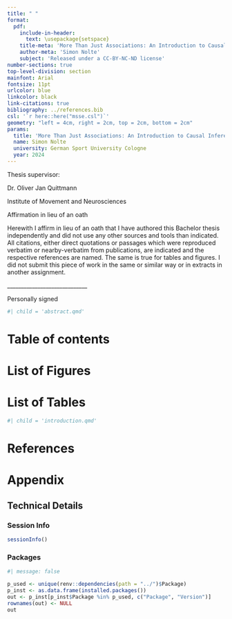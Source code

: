 ```yaml
---
title: " "
format: 
  pdf:
    include-in-header: 
      text: \usepackage{setspace}
    title-meta: 'More Than Just Associations: An Introduction to Causal Inference for Sport Science'
    author-meta: 'Simon Nolte'
    subject: 'Released under a CC-BY-NC-ND license'
number-sections: true
top-level-division: section
mainfont: Arial
fontsize: 11pt
urlcolor: blue
linkcolor: black
link-citations: true
bibliography: ../references.bib
csl: '`r here::here("msse.csl")`'
geometry: "left = 4cm, right = 2cm, top = 2cm, bottom = 2cm"
params:
  title: 'More Than Just Associations: An Introduction to Causal Inference for Sport Science'
  name: Simon Nolte
  university: German Sport University Cologne
  year: 2024
---
```


\begin{centering}

\vspace*{2cm}

\LARGE
{`r params$title`}

\vspace{5cm}

\LARGE
{Master thesis}

\LARGE
{From}

\vspace{2cm}

\LARGE
{`r params$name`}

\vspace{6cm}

\LARGE
{`r params$university`}

\Large
{`r paste0("Cologne ", params$year)`}

\end{centering}

\pagenumbering{gobble}

\newpage

Thesis supervisor:

Dr. Oliver Jan Quittmann

Institute of Movement and Neurosciences

\newpage

Affirmation in lieu of an oath

Herewith I affirm in lieu of an oath that I have authored this Bachelor thesis independently and did not use any other sources and tools than indicated. All citations, either direct quotations or passages which were reproduced verbatim or nearby-verbatim from publications, are indicated and the respective references are named. The same is true for tables and figures. I did not submit this piece of work in the same or similar way or in extracts in another assignment.


\_____________________________

Personally signed

\newpage

\onehalfspacing

```r
#| child = 'abstract.qmd'
```

\newpage

\singlespacing

\pagenumbering{roman}

# Table of contents {-}

\renewcommand{\contentsname}{}

\tableofcontents

\newpage

\renewcommand{\listfigurename}{}

# List of Figures {-}

\listoffigures

\vspace{2cm}

\renewcommand{\listtablename}{}

# List of Tables {-}

\listoftables

\newpage

\pagenumbering{arabic}

\onehalfspacing

```r
#| child = 'introduction.qmd'
```

\newpage

# References {.unnumbered}

<div id="refs"></div>

\newpage

\appendix

# Appendix

## Technical Details {#sec-tech}

### Session Info

```r
sessionInfo()
```

### Packages

```r
#| message: false

p_used <- unique(renv::dependencies(path = "../")$Package)
p_inst <- as.data.frame(installed.packages())
out <- p_inst[p_inst$Package %in% p_used, c("Package", "Version")]
rownames(out) <- NULL
out
```

\newpage
